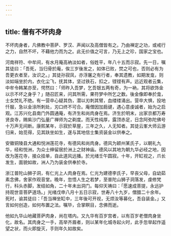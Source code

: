 ```yaml
---
---
---
```

title: 僧有不坏肉身
---



不坏肉身者，凡佛教中菩萨、罗汉、声闻以及高僧皆有之。乃由禅定之功，或戒行之力，自然不坏，不藉他力而为之。此无价值之可言，乃无上之珍，国家之宝也。

河南祥符、中牟间，有水月庵高衲淡如者，俗姓平，年八十五而示寂。先一日，嘱其徒曰：「吾死，当归骨於庵，俟三岁後发之，如体已败，焚之可也，否则必有为吾更衣者至，汝识之。」其徒孙寂凤，亦浮屠之有行者，奉其遗教，如期发龛，则淡如端坐於内，衣化尘飞，抚其体，坚过铁石，扣之，铿铿有声。远近观者云集，中牟令韩某亦至，愕然曰：「师昨入吾梦，乞吾银五两有奇，为一衲，其将欲饰金以示不坏之身乎？」随召匠来，问其所需，果符梦中所乞之数。後金像即奉於龛，士女焚礼不绝。有一营卒心疑其伪，潜以刃刺其臂，血缕缕涌出。营卒大惧，投地忏服，急以金涂所刺处，刃口终不可合。庵僧因加扃键，遇心意虔诚者，始为之启观。江苏兴化县南门外圆通庵，有济生和尚肉身在焉。济生於明末，出家京都万寿贤良寺，赐紫沙门弘量广禅师为之剃度。而天性纯厚，露顶赤足，日念阿弥陀佛号十万声无间断。康熙某年，示寂於草屋，三年之久，人无知者。其徒云峯大师云游归来，始觅得，见其趺坐如生，遂与其地信士集资装金以供奉之。

安徽铜陵县大通和悦洲莲花寺，有德风和尚肉身。德风为颖州某氏子，以朝礼九华，经和悦洲，为众士绅留居於洲上之财神庙。德风以其地为朝九华必经之地，因改为莲花寺，接众挂单，自此道风远播。於光绪壬午圆寂。十年，开缸视之，爪长发生，面貌如故，洲人乃为装金供奉於寺。

浙江普陀山狮子洞，有仁光上人肉身在焉。仁光为建德李氏子，早丧父母，自幼茹素念佛，舍家作观音堂。晚年，忽悟人生之若梦，至普陀山狮子洞落发，虔修梵行，科头赤脚，发结如角，二十年未出洞门。每仰天祷曰：「愿速成菩提，永远护持观世音菩萨道场。」光绪戊申八月十五日示寂，世寿八十九岁，僧腊二十余年。死时，谕其徒曰：「吾当禅坐缸中，三年後可开视，无烦汝等募化，吾自装金。」又言如何创造，如何布置之法。嘱毕，合掌瞑目，念佛而逝。

他如九华山地藏菩萨肉身，尚在塔内。又九华有百岁宫者，以有百岁老僧肉身坐化，故名。其肉身之一手，高举齐眉者，则以某年化城寺起火时，此手忽举起作遥望之状，而火即旋灭，手则年久如故矣。